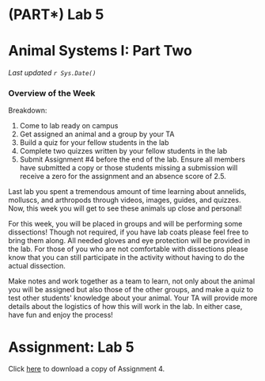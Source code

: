 # (PART\*) Lab 5 {-}

# Animal Systems I: Part Two {-}

*Last updated `r Sys.Date()`*

### Overview of the Week {-}

Breakdown:

1. Come to lab ready on campus
2. Get assigned an animal and a group by your TA
3. Build a quiz for your fellow students in the lab
4. Complete two quizzes written by your fellow students in the lab
5. Submit Assignment #4 before the end of the lab.  Ensure all members have submitted a copy or those students missing a submission will receive a zero for the assignment and an absence score of 2.5.

Last lab you spent a tremendous amount of time learning about annelids, molluscs, and arthropods through videos, images, guides, and quizzes.  Now, this week you will get to see these animals up close and personal!

For this week, you will be placed in groups and will be performing some dissections!  Though not required, if you have lab coats please feel free to bring them along.  All needed gloves and eye protection will be provided in the lab.  For those of you who are not comfortable with dissections please know that you can still participate in the activity without having to do the actual dissection.

Make notes and work together as a team to learn, not only about the animal you will be assigned but also those of the other groups, and make a quiz to test other students\' knowledge about your animal.  Your TA will provide more details about the logistics of how this will work in the lab.  In either case, have fun and enjoy the process!

# Assignment: Lab 5 {-}

Click [here](files/Lab5_Assignment.pdf) to download a copy of Assignment 4.

